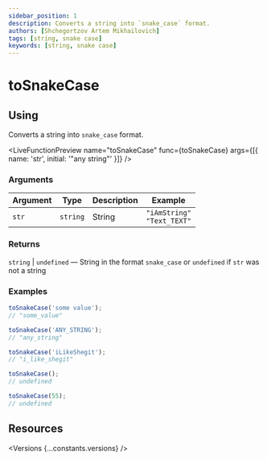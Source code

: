 ```yaml
---
sidebar_position: 1
description: Сonverts a string into `snake_case` format.
authors: [Shchegortzov Artem Mikhailovich]
tags: [string, snake case]
keywords: [string, snake case]
---
```




# toSnakeCase

## Using

Сonverts a string into `snake_case` format.

<LiveFunctionPreview
  name="toSnakeCase"
  func={toSnakeCase}
  args={[{ name: 'str', initial: '"any string"' }]}
/>

### Arguments

| Argument | Type     | Description | Example                            |
| -------- | -------- | ----------- | ---------------------------------- |
| `str`    | `string` | String      | `"iAmString"` <br /> `"Text_TEXT"` |

### Returns

`string` | `undefined` — String in the format `snake_case` or `undefined` if `str` was not a string

### Examples

```js
toSnakeCase('some value');
// "some_value"

toSnakeCase('ANY_STRING');
// "any_string"

toSnakeCase('iLikeShegit');
// "i_like_shegit"

toSnakeCase();
// undefined

toSnakeCase(55);
// undefined
```

## Resources

<Versions {...constants.versions} />

<div style={{ display: 'flex', gap: 20 }}>
  <GitHubResourceButton linkPath={constants.resourceLinkPath} />
  <CodeSandboxResourceButton link={constants.codeSandboxLink} />
</div>
